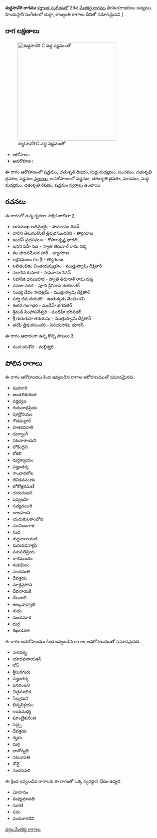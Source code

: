 {{Infobox ragam
	| name          	= శుధ్ధసావేరి
	| synonym	    	= 
	| mela          	= 
	| chakra        	= 
	| janaka        	= 
	| type          	= ఔదవ
	| arohanam      	= {{svaraC|S|R2|M1|P|D2|S'}} 
	| avarohanam    	= {{svaraC|S'|D2|P|M1|R2|S}}
	| jeeva         	=
	| chhaya        	=
	| nyasa         	=
	| vishesha      	= 
	| equivalent  		= దుర్గా, లాజ్వంతి
}}
{{కర్ణాటక సంగీత రాగాలు}}
'''శుధ్ధసావేరి రాగము''' [[కర్ణాటక సంగీతం]]లో 29వ [[మేళకర్త రాగము]] ధీరశంకరాభరణం జన్యము.  హిందుస్తానీ సంగీతంలో దుర్గా, లాజ్వంతి రాగాలు దీనితో సమానమైనవి [https://karnatik.com/hcragatable.shtml].


==రాగ లక్షణాలు==
[[Image:shuddhasaveri_kb2wiki.png|thumb|right|316px|''శుధ్ధసావేరి'' C వద్ద షడ్జమంతో]]

* ఆరోహణ : {{svaraC|S|R2|M1|P|D2|S'}} 
* అవరోహణ : {{svaraC|S'|D2|P|M1|R2|S}}

ఈ రాగం ఆరోహణంలో షడ్జమం, చతుశృతి రిషభం, సుద్ద మధ్యమం, పంచమం, చతుశృతి దైవతం, షడ్జమం [[స్వరాలు]], అవరోహణంలో షడ్జమం, చతుశృతి దైవతం, పంచమం, సుద్ద మధ్యమం, చతుశృతి రిషభం, షడ్జమం [[స్వరాలు]] ఉంటాయి.

==రచనలు==
ఈ రాగంలో ఉన్న కృతుల పాక్షిక జాబితా [https://github.com/ssrihari/ragavardhini/blob/master/ragas/kritis.psv]
* అరుముఖ అదిమైయై - పాపనాసం  శివన్
* దారిని తెలుసుకొంటి త్రిపురసుందరిని - త్యాగరాజ
* ఇందప్ ప్రతపముం - గోపాలకృష్ణ భారతి
* జనని  పహీ  సద - స్వాతి తిరునాళ్ రామ వర్మ
* కల  హరనమెలర హరే - త్యాగరాజ
* లక్షనములు గల శ్రీ - త్యాగరాజ
* లలితంబికం  చింతయమ్యహం - ముత్తుస్వామి దీక్షితార్
* సదాశివ  కుమార - పాపనాసం  శివన్
* సహసిక ధనుజహార - స్వాతి తిరునాళ్ రామ వర్మ
* సమజ వరద - పూచి శ్రీనివాస ఈయెంగర్
* సంధ్య దేవిం సావిత్రిమ్ - ముత్తుస్వామి దీక్షితార్
* సర్వ జీవ దయకరి - ఊతుక్కడు వెంకట కవి
* శంకర గంగాధర - ముథీహ్ భగవతర్
* శ్రీమత్ సింహాసనేశ్వరి - ముథీహ్ భగవతర్
* శ్రీ గురుగుహ తరయషు - ముత్తుస్వామి దీక్షితార్
* తయే త్రిపురసుందరి - పెరియసామి తూరన్

ఈ రాగం ఆధారంగా ఉన్న కొన్ని పాటలు [http://rksanka.tripod.com/music/rslist.html].
* నంద యశోద - మల్లీశ్వరి




==పోలిన రాగాలు==
ఈ రాగం ఆరోహణము కింద ఇవ్వబడిన రాగాల ఆరోహణముతో సమానమైనది.
* మహూరి
* అండలికురింజి
* వర్ణధ్వజ
* గురునాథప్రియ
* పూర్ణోదయం
*  గౌడమల్లార్
* హతకవరాలి
* ధుర్వాంగీ
* నటనారాయని
* లోకేంద్రిని
* కోకలి
* దుర్ధక్యాయం
* పజ్హంతక్క
*  గాంధారలోల
* జీవికవసంతం
* లోకోత్తరమణీ
* దయరంజని
*  షెవ్వజహి
* సత్యవంజరి
* బాలహంస
* యదుకులకాంభోజి
* సలవిబంగాళ
* సుధ
* శుద్ధనారాయణి
* మరువధన్యాసి
*  పశుపతిప్రియ
* రాగపంజరం
* శంకుపిలం
* హుదమతి
* దేవశ్రయ
* మార్గప్రతాప
* దేవనాయకి
* వేలవాలి
* అల్కవార్వాలి
* శుభం
* మందమారి
* దుర్గ
* శిఖండిరత

ఈ రాగం అవరోహణము కింద ఇవ్వబడిన రాగాల అవరోహణముతో సమానమైనది.
* హరిధర్భ
* యాదవనాయకన్
* కోన్
* శ్రీసురగురు
* పజ్హంతక్క
* జనరంజని
* చిత్రమాలిక
* సేల్వమని
* భిన్నవిక్రయం
* లయమధ్య
* ఘాంటైకురింజి
* సెచ్చై
* దేవశ్రయ
* కల్హరు
* దుర్గ
* జావోన్నతి
* నటనావతి
* శోవై
* నందనవలి

ఈ క్రింద ఇవ్వబడిన రాగాలకు ఈ రాగంతో ఒక్క స్వరస్థాన భేదం ఉన్నది.
* మోహనం
* మధ్యమావతి
* సురటి
* సమ
* వందనాదరిని



[[వర్గం:మేళకర్త రాగాలు]]